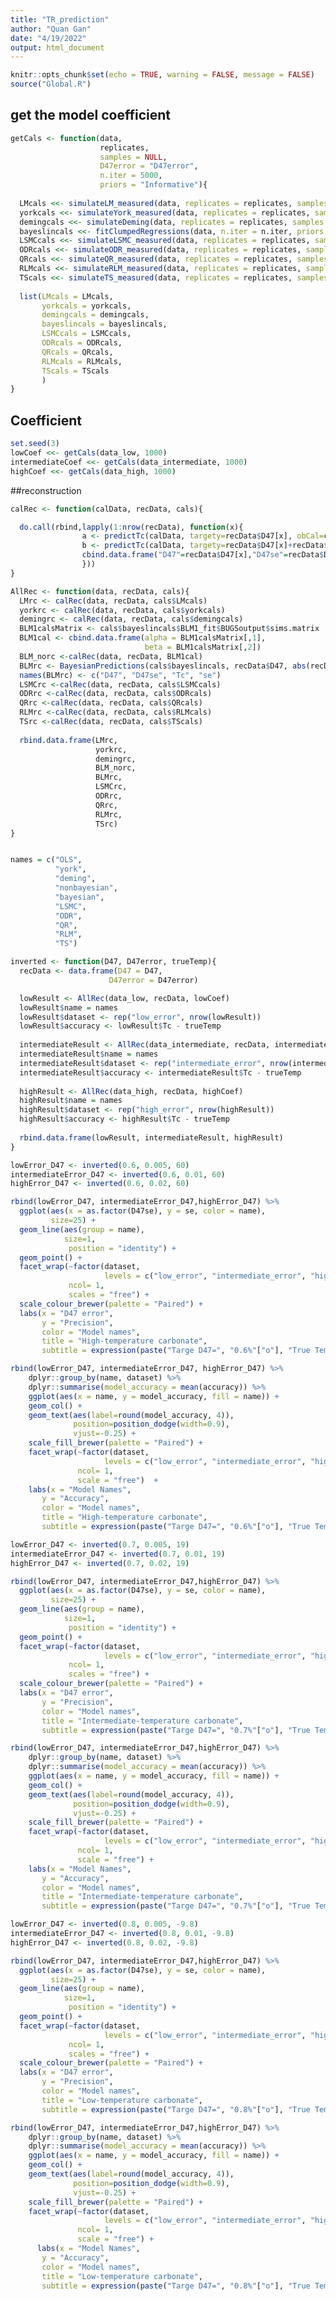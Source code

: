 ```yaml
---
title: "TR_prediction"
author: "Quan Gan"
date: "4/19/2022"
output: html_document
---
```


```r
knitr::opts_chunk$set(echo = TRUE, warning = FALSE, message = FALSE)
source("Global.R")
```


## get the model coefficient
```r
getCals <- function(data, 
                    replicates, 
                    samples = NULL, 
                    D47error = "D47error", 
                    n.iter = 5000, 
                    priors = "Informative"){
  
  LMcals <<- simulateLM_measured(data, replicates = replicates, samples = samples, D47error = D47error)
  yorkcals <<- simulateYork_measured(data, replicates = replicates, samples = samples, D47error = D47error)
  demingcals <<- simulateDeming(data, replicates = replicates, samples = samples, D47error = D47error)
  bayeslincals <<- fitClumpedRegressions(data, n.iter = n.iter, priors = priors, samples = samples, D47error = D47error)
  LSMCcals <<- simulateLSMC_measured(data, replicates = replicates, samples = samples, D47error = D47error)
  ODRcals <<- simulateODR_measured(data, replicates = replicates, samples = samples, D47error = D47error)
  QRcals <<- simulateQR_measured(data, replicates = replicates, samples = samples, D47error = D47error)
  RLMcals <<- simulateRLM_measured(data, replicates = replicates, samples = samples, D47error = D47error)
  TScals <<- simulateTS_measured(data, replicates = replicates, samples = samples, D47error = D47error)
  
  list(LMcals = LMcals,
       yorkcals = yorkcals,
       demingcals = demingcals,
       bayeslincals = bayeslincals,
       LSMCcals = LSMCcals,
       ODRcals = ODRcals,
       QRcals = QRcals,
       RLMcals = RLMcals,
       TScals = TScals
       )
}
```

## Coefficient
```r
set.seed(3)
lowCoef <<- getCals(data_low, 1000)
intermediateCoef <<- getCals(data_intermediate, 1000)
highCoef <<- getCals(data_high, 1000)
```


##reconstruction
```r
calRec <- function(calData, recData, cals){

  do.call(rbind,lapply(1:nrow(recData), function(x){
                a <- predictTc(calData, targety=recData$D47[x], obCal=cals)
                b <- predictTc(calData, targety=recData$D47[x]+recData$D47error[x], obCal=cals)
                cbind.data.frame("D47"=recData$D47[x],"D47se"=recData$D47error[x], "Tc"=a$temp, "se"=a$temp-b$temp)
                }))
}

AllRec <- function(data, recData, cals){
  LMrc <- calRec(data, recData, cals$LMcals)
  yorkrc <- calRec(data, recData, cals$yorkcals)
  demingrc <- calRec(data, recData, cals$demingcals)
  BLM1calsMatrix <- cals$bayeslincals$BLM1_fit$BUGSoutput$sims.matrix
  BLM1cal <- cbind.data.frame(alpha = BLM1calsMatrix[,1],
                              beta = BLM1calsMatrix[,2])
  BLM_norc <-calRec(data, recData, BLM1cal)
  BLMrc <- BayesianPredictions(cals$bayeslincals, recData$D47, abs(recData$D47error), 1)
  names(BLMrc) <- c("D47", "D47se", "Tc", "se")
  LSMCrc <-calRec(data, recData, cals$LSMCcals)
  ODRrc <-calRec(data, recData, cals$ODRcals)
  QRrc <-calRec(data, recData, cals$QRcals)
  RLMrc <-calRec(data, recData, cals$RLMcals)
  TSrc <-calRec(data, recData, cals$TScals)
  
  rbind.data.frame(LMrc,
                   yorkrc,
                   demingrc,
                   BLM_norc,
                   BLMrc,
                   LSMCrc,
                   ODRrc,
                   QRrc,
                   RLMrc,
                   TSrc)
}


names = c("OLS",
          "york",
          "deming",
          "nonbayesian",
          "bayesian",
          "LSMC",
          "ODR",
          "QR",
          "RLM",
          "TS")

```

```r
inverted <- function(D47, D47error, trueTemp){
  recData <- data.frame(D47 = D47,
                      D47error = D47error)

  lowResult <- AllRec(data_low, recData, lowCoef)
  lowResult$name = names
  lowResult$dataset <- rep("low_error", nrow(lowResult))
  lowResult$accuracy <- lowResult$Tc - trueTemp
  
  intermediateResult <- AllRec(data_intermediate, recData, intermediateCoef)
  intermediateResult$name = names
  intermediateResult$dataset <- rep("intermediate_error", nrow(intermediateResult))
  intermediateResult$accuracy <- intermediateResult$Tc - trueTemp
  
  highResult <- AllRec(data_high, recData, highCoef)
  highResult$name = names
  highResult$dataset <- rep("high_error", nrow(highResult))
  highResult$accuracy <- highResult$Tc - trueTemp
  
  rbind.data.frame(lowResult, intermediateResult, highResult)
}

```


```r
lowError_D47 <- inverted(0.6, 0.005, 60)
intermediateError_D47 <- inverted(0.6, 0.01, 60)
highError_D47 <- inverted(0.6, 0.02, 60)
```


```r
rbind(lowError_D47, intermediateError_D47,highError_D47) %>% 
  ggplot(aes(x = as.factor(D47se), y = se, color = name),
         size=25) + 
  geom_line(aes(group = name),
            size=1,
             position = "identity") +
  geom_point() +
  facet_wrap(~factor(dataset,
                     levels = c("low_error", "intermediate_error", "high_error")), 
             ncol= 1,
             scales = "free") + 
  scale_colour_brewer(palette = "Paired") +
  labs(x = "D47 error",
       y = "Precision",
       color = "Model names",
       title = "High-temperature carbonate",
       subtitle = expression(paste("Targe D47=", "0.6%"["o"], "True Temperature =", "60"^"0", "C")))
```


```r
rbind(lowError_D47, intermediateError_D47, highError_D47) %>% 
    dplyr::group_by(name, dataset) %>% 
    dplyr::summarise(model_accuracy = mean(accuracy)) %>% 
    ggplot(aes(x = name, y = model_accuracy, fill = name)) +
    geom_col() +
    geom_text(aes(label=round(model_accuracy, 4)),
              position=position_dodge(width=0.9), 
              vjust=-0.25) +
    scale_fill_brewer(palette = "Paired") +
    facet_wrap(~factor(dataset,
                     levels = c("low_error", "intermediate_error", "high_error")), 
               ncol= 1,
               scale = "free")  + 
    labs(x = "Model Names",
       y = "Accuracy",
       color = "Model names",
       title = "High-temperature carbonate",
       subtitle = expression(paste("Targe D47=", "0.6%"["o"], "True Temperature =", "60"^"0", "C")))
```

```r
lowError_D47 <- inverted(0.7, 0.005, 19)
intermediateError_D47 <- inverted(0.7, 0.01, 19)
highError_D47 <- inverted(0.7, 0.02, 19)
```


```r
rbind(lowError_D47, intermediateError_D47,highError_D47) %>% 
  ggplot(aes(x = as.factor(D47se), y = se, color = name),
         size=25) + 
  geom_line(aes(group = name),
            size=1,
             position = "identity") +
  geom_point() +
  facet_wrap(~factor(dataset,
                     levels = c("low_error", "intermediate_error", "high_error")), 
             ncol= 1,
             scales = "free") + 
  scale_colour_brewer(palette = "Paired") +
  labs(x = "D47 error",
       y = "Precision",
       color = "Model names",
       title = "Intermediate-temperature carbonate",
       subtitle = expression(paste("Targe D47=", "0.7%"["o"], "True Temperature =", "19"^"0", "C")))
```

```r
rbind(lowError_D47, intermediateError_D47,highError_D47) %>% 
    dplyr::group_by(name, dataset) %>% 
    dplyr::summarise(model_accuracy = mean(accuracy)) %>% 
    ggplot(aes(x = name, y = model_accuracy, fill = name)) +
    geom_col() +
    geom_text(aes(label=round(model_accuracy, 4)),
              position=position_dodge(width=0.9), 
              vjust=-0.25) +
    scale_fill_brewer(palette = "Paired") +
    facet_wrap(~factor(dataset,
                     levels = c("low_error", "intermediate_error", "high_error")), 
               ncol= 1,
               scale = "free") + 
    labs(x = "Model Names",
       y = "Accuracy",
       color = "Model names",
       title = "Intermediate-temperature carbonate",
       subtitle = expression(paste("Targe D47=", "0.7%"["o"], "True Temperature =", "19"^"0", "C")))
```

```r
lowError_D47 <- inverted(0.8, 0.005, -9.8)
intermediateError_D47 <- inverted(0.8, 0.01, -9.8)
highError_D47 <- inverted(0.8, 0.02, -9.8)
```


```r
rbind(lowError_D47, intermediateError_D47,highError_D47) %>% 
  ggplot(aes(x = as.factor(D47se), y = se, color = name),
         size=25) + 
  geom_line(aes(group = name),
            size=1,
             position = "identity") +
  geom_point() +
  facet_wrap(~factor(dataset,
                     levels = c("low_error", "intermediate_error", "high_error")), 
             ncol= 1,
             scales = "free") + 
  scale_colour_brewer(palette = "Paired") +
  labs(x = "D47 error",
       y = "Precision",
       color = "Model names",
       title = "Low-temperature carbonate",
       subtitle = expression(paste("Targe D47=", "0.8%"["o"], "True Temperature =", "-9.8"^"0", "C")))
```

```r
rbind(lowError_D47, intermediateError_D47,highError_D47) %>% 
    dplyr::group_by(name, dataset) %>% 
    dplyr::summarise(model_accuracy = mean(accuracy)) %>% 
    ggplot(aes(x = name, y = model_accuracy, fill = name)) +
    geom_col() +
    geom_text(aes(label=round(model_accuracy, 4)),
              position=position_dodge(width=0.9), 
              vjust=-0.25) +
    scale_fill_brewer(palette = "Paired") +
    facet_wrap(~factor(dataset,
                     levels = c("low_error", "intermediate_error", "high_error")), 
               ncol= 1,
               scale = "free") +
      labs(x = "Model Names",
       y = "Accuracy",
       color = "Model names",
       title = "Low-temperature carbonate",
       subtitle = expression(paste("Targe D47=", "0.8%"["o"], "True Temperature =", "-9.8"^"0", "C")))
```








